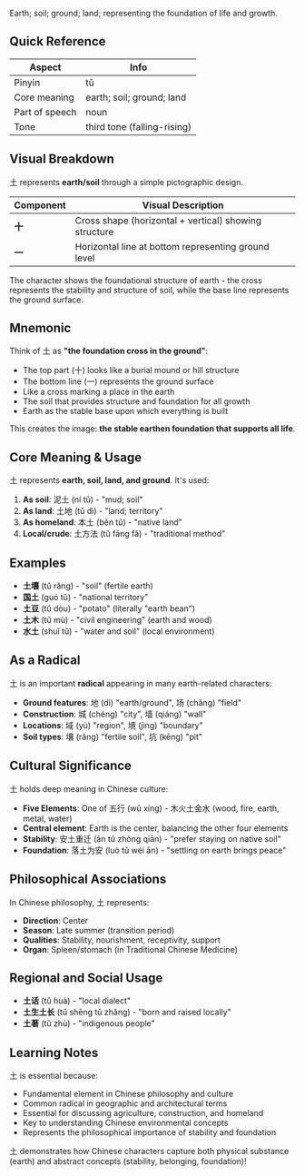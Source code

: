 Earth; soil; ground; land; representing the foundation of life and growth.

## Quick Reference

| Aspect         | Info                        |
| -------------- | --------------------------- |
| Pinyin         | tǔ                          |
| Core meaning   | earth; soil; ground; land   |
| Part of speech | noun                        |
| Tone           | third tone (falling-rising) |

## Visual Breakdown

土 represents **earth/soil** through a simple pictographic design.

| Component | Visual Description                                    |
| --------- | ----------------------------------------------------- |
| **十**    | Cross shape (horizontal + vertical) showing structure |
| **一**    | Horizontal line at bottom representing ground level   |

The character shows the foundational structure of earth - the cross represents the stability and structure of soil, while the base line represents the ground surface.

## Mnemonic

Think of 土 as **"the foundation cross in the ground"**:

- The top part (十) looks like a burial mound or hill structure
- The bottom line (一) represents the ground surface
- Like a cross marking a place in the earth
- The soil that provides structure and foundation for all growth
- Earth as the stable base upon which everything is built

This creates the image: **the stable earthen foundation that supports all life**.

## Core Meaning & Usage

土 represents **earth, soil, land, and ground**. It's used:

1. **As soil**: 泥土 (ní tǔ) - "mud; soil"
2. **As land**: 土地 (tǔ dì) - "land; territory"
3. **As homeland**: 本土 (běn tǔ) - "native land"
4. **Local/crude**: 土方法 (tǔ fāng fǎ) - "traditional method"

## Examples

- **土壤** (tǔ rǎng) - "soil" (fertile earth)
- **国土** (guó tǔ) - "national territory"
- **土豆** (tǔ dòu) - "potato" (literally "earth bean")
- **土木** (tǔ mù) - "civil engineering" (earth and wood)
- **水土** (shuǐ tǔ) - "water and soil" (local environment)

## As a Radical

土 is an important **radical** appearing in many earth-related characters:

- **Ground features**: 地 (dì) "earth/ground", 场 (chǎng) "field"
- **Construction**: 城 (chéng) "city", 墙 (qiáng) "wall"
- **Locations**: 域 (yù) "region", 境 (jìng) "boundary"
- **Soil types**: 壤 (rǎng) "fertile soil", 坑 (kēng) "pit"

## Cultural Significance

土 holds deep meaning in Chinese culture:

- **Five Elements**: One of 五行 (wǔ xíng) - 木火土金水 (wood, fire, earth, metal, water)
- **Central element**: Earth is the center, balancing the other four elements
- **Stability**: 安土重迁 (ān tǔ zhòng qiān) - "prefer staying on native soil"
- **Foundation**: 落土为安 (luò tǔ wéi ān) - "settling on earth brings peace"

## Philosophical Associations

In Chinese philosophy, 土 represents:

- **Direction**: Center
- **Season**: Late summer (transition period)
- **Qualities**: Stability, nourishment, receptivity, support
- **Organ**: Spleen/stomach (in Traditional Chinese Medicine)

## Regional and Social Usage

- **土话** (tǔ huà) - "local dialect"
- **土生土长** (tǔ shēng tǔ zhǎng) - "born and raised locally"
- **土著** (tǔ zhù) - "indigenous people"

## Learning Notes

土 is essential because:

- Fundamental element in Chinese philosophy and culture
- Common radical in geographic and architectural terms
- Essential for discussing agriculture, construction, and homeland
- Key to understanding Chinese environmental concepts
- Represents the philosophical importance of stability and foundation

土 demonstrates how Chinese characters capture both physical substance (earth) and abstract concepts (stability, belonging, foundation)!
